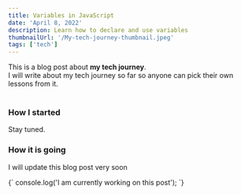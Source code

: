 ```yaml
---
title: Variables in JavaScript
date: 'April 8, 2022'
description: Learn how to declare and use variables
thumbnailUrl: '/My-tech-journey-thumbnail.jpeg'
tags: ['tech']
---
```


<div>
  This is a blog post about <strong>my tech journey</strong>. <br/>
  I will write about my tech journey so far so anyone can pick their own lessons from it.
</div>

<br/>

### How I started
Stay tuned.

### How it is going
I will update this blog post very soon

<SyntaxHighlighter language="javascript">
  {`
    console.log('I am currently working on this post');
  `}
</SyntaxHighlighter>
